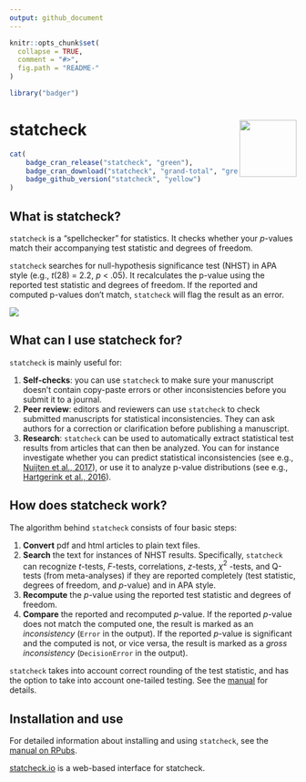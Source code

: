 ```yaml
---
output: github_document
---
```


<!-- README.md is generated from README.Rmd. Please edit that file -->
<!-- after editing README.Rmd, run devtools::build_readme() -->

```r
knitr::opts_chunk$set(
  collapse = TRUE,
  comment = "#>",
  fig.path = "README-"
)
```

```r
library("badger")
```

# statcheck <a href='http://statcheck.io'><img src='man/figures/logo.jpg' align="right" height="100" /></a>

<!-- badges: start -->
```r
cat(
	badge_cran_release("statcheck", "green"),
	badge_cran_download("statcheck", "grand-total", "green"),
	badge_github_version("statcheck", "yellow")
)
```
<!-- badges: end -->

## What is statcheck?

`statcheck` is a "spellchecker" for statistics. It checks whether your *p*-values match their accompanying test statistic and degrees of freedom.

`statcheck` searches for null-hypothesis significance test (NHST) in APA style (e.g., *t*(28) = 2.2, *p* < .05). It recalculates the p-value using the reported test statistic and degrees of freedom. If the reported and computed p-values don't match, `statcheck` will flag the result as an error. 

![](man/figures/infograph.png)

## What can I use statcheck for?

`statcheck` is mainly useful for:

1. **Self-checks**: you can use `statcheck` to make sure your manuscript doesn't contain copy-paste errors or other inconsistencies before you submit it to a journal.
2. **Peer review**: editors and reviewers can use `statcheck` to check submitted manuscripts for statistical inconsistencies. They can ask authors for a correction or clarification before publishing a manuscript.
3. **Research**: `statcheck` can be used to automatically extract statistical test results from articles that can then be analyzed. You can for instance investigate whether you can predict statistical inconsistencies (see e.g., [Nuijten et al., 2017](https://www.collabra.org/article/10.1525/collabra.102/)), or use it to analyze p-value distributions (see e.g., [Hartgerink et al., 2016](https://peerj.com/articles/1935/)).

## How does statcheck work?

The algorithm behind `statcheck` consists of four basic steps:

1. **Convert** pdf and html articles to plain text files.
2. **Search** the text for instances of NHST results. Specifically, `statcheck` can recognize *t*-tests, *F*-tests, correlations, *z*-tests, $\chi^2$ -tests, and Q-tests (from meta-analyses) if they are reported completely (test statistic, degrees of freedom, and *p*-value) and in APA style.
3. **Recompute** the *p*-value using the reported test statistic and degrees of freedom.
4. **Compare** the reported and recomputed *p*-value. If the reported *p*-value does not match the computed one, the result is marked as an *inconsistency* (`Error` in the output). If the reported *p*-value is significant and the computed is not, or vice versa, the result is marked as a *gross inconsistency* (`DecisionError` in the output).

`statcheck` takes into account correct rounding of the test statistic, and has the option to take into account one-tailed testing. See the [manual](http://rpubs.com/michelenuijten/statcheckmanual) for details.

## Installation and use

For detailed information about installing and using `statcheck`, see the [manual on RPubs](http://rpubs.com/michelenuijten/statcheckmanual).

[statcheck.io](http://statcheck.io/) is a web-based interface for statcheck.

